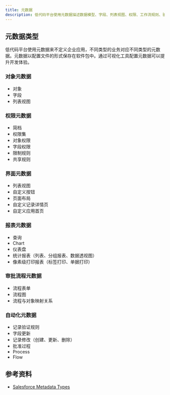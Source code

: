 ```yaml
---
title: 元数据
description: 低代码平台使用元数据描述数据模型、字段、列表视图、权限、工作流规则、验证规则、设置项等要素。
---
```


## 元数据类型

低代码平台使用元数据来不定义企业应用，不同类型的业务对应不同类型的元数据。元数据以配置文件的形式保存在软件包中。通过可视化工具配置元数据可以提升开发体验。

### 对象元数据

- 对象
- 字段
- 列表视图

### 权限元数据

- 简档
- 权限集
- 对象权限
- 字段权限
- 限制规则
- 共享规则

### 界面元数据

- 列表视图
- 自定义按钮
- 页面布局
- 自定义记录详情页
- 自定义应用首页

### 报表元数据

- 查询
- Chart
- 仪表盘
- 统计报表（列表、分组报表、数据透视图）
- 像素级打印报表（标签打印、单据打印）

### 审批流程元数据

- 流程表单
- 流程图
- 流程与对象映射关系

### 自动化元数据

- 记录验证规则
- 字段更新
- 记录修改（创建、更新、删除）
- 批准过程
- Process
- Flow

## 参考资料

- [Salesforce Metadata Types](https://developer.salesforce.com/docs/atlas.en-us.api_meta.meta/api_meta/meta_types_list.htm)
